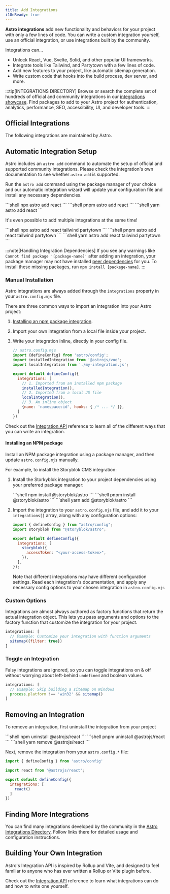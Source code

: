 ```yaml
---
title: Add Integrations
i18nReady: true
---
```





**Astro integrations** add new functionality and behaviors for your project with only a few lines of code. You can write a custom integration yourself, use an official integration, or use integrations built by the community.

Integrations can…

- Unlock React, Vue, Svelte, Solid, and other popular UI frameworks.
- Integrate tools like Tailwind, and Partytown with a few lines of code.
- Add new features to your project, like automatic sitemap generation.
- Write custom code that hooks into the build process, dev server, and more.

:::tip[INTEGRATIONS DIRECTORY]
Browse or search the complete set of hundreds of official and community integrations in our [integrations showcase](https://astro.build/integrations/). Find packages to add to your Astro project for authentication, analytics, performance, SEO, accessibility, UI, and developer tools.
:::

## Official Integrations

The following integrations are maintained by Astro.

<IntegrationsNav />

## Automatic Integration Setup

Astro includes an `astro add` command to automate the setup of official and supported community integrations. Please check the integration's own documentation to see whether `astro add` is supported.

Run the `astro add` command using the package manager of your choice and our automatic integration wizard will update your configuration file and install any necessary dependencies.

<PackageManagerTabs>
  <Fragment slot="npm">
  ```shell
  npx astro add react
  ```
  </Fragment>
  <Fragment slot="pnpm">
  ```shell
  pnpm astro add react
  ```
  </Fragment>
  <Fragment slot="yarn">
  ```shell
  yarn astro add react
  ```
  </Fragment>
</PackageManagerTabs>

It's even possible to add multiple integrations at the same time!

<PackageManagerTabs>
  <Fragment slot="npm">
  ```shell
  npx astro add react tailwind partytown
  ```
  </Fragment>
  <Fragment slot="pnpm">
  ```shell
  pnpm astro add react tailwind partytown
  ```
  </Fragment>
  <Fragment slot="yarn">
  ```shell
  yarn astro add react tailwind partytown
  ```
  </Fragment>
</PackageManagerTabs>

:::note[Handling Integration Dependencies]
If you see any warnings like `Cannot find package '[package-name]'` after adding an integration, your package manager may not have installed [peer dependencies](https://nodejs.org/en/blog/npm/peer-dependencies/) for you. To install these missing packages, run `npm install [package-name]`.
:::

### Manual Installation

Astro integrations are always added through the `integrations` property in your `astro.config.mjs` file.

There are three common ways to import an integration into your Astro project:
1. [Installing an npm package integration](#installing-an-npm-package).
2. Import your own integration from a local file inside your project.
3. Write your integration inline, directly in your config file.

    ```js
    // astro.config.mjs
    import {defineConfig} from 'astro/config';
    import installedIntegration from '@astrojs/vue';
    import localIntegration from './my-integration.js';

    export default defineConfig({
      integrations: [
        // 1. Imported from an installed npm package
        installedIntegration(),
        // 2. Imported from a local JS file
        localIntegration(),
        // 3. An inline object
        {name: 'namespace:id', hooks: { /* ... */ }},
      ]
    })
    ```

Check out the [Integration API](/en/reference/integrations-reference/) reference to learn all of the different ways that you can write an integration.

#### Installing an NPM package

Install an NPM package integration using a package manager, and then update `astro.config.mjs` manually.

For example, to install the Storyblok CMS integration:

1. Install the Storkyblok integration to your project dependencies using your preferred package manager:

   <PackageManagerTabs>
     <Fragment slot="npm">
     ```shell
     npm install @storyblok/astro
     ```
     </Fragment>
     <Fragment slot="pnpm">
     ```shell
     pnpm install @storyblok/astro
     ```
     </Fragment>
     <Fragment slot="yarn">
     ```shell
     yarn add @storyblok/astro
     ```
     </Fragment>
   </PackageManagerTabs>

2. Import the integration to your `astro.config.mjs` file, and add it to your `integrations[]` array, along with any configuration options:

    ```js title="astro.config.mjs" ins={2,6-8} {5,9}
    import { defineConfig } from "astro/config";
    import storyblok from "@storyblok/astro";

    export default defineConfig({
      integrations: [
        storyblok({
          accessToken: "<your-access-token>",
        }),
      ],
    });
    ```

    Note that different integrations may have different configuration settings. Read each integration's documentation, and apply any necessary config options to your chosen integration in `astro.config.mjs`

### Custom Options

Integrations are almost always authored as factory functions that return the actual integration object. This lets you pass arguments and options to the factory function that customize the integration for your project.

```js
integrations: [
  // Example: Customize your integration with function arguments
  sitemap({filter: true})
]
```

### Toggle an Integration

Falsy integrations are ignored, so you can toggle integrations on & off without worrying about left-behind `undefined` and boolean values.

```js
integrations: [
  // Example: Skip building a sitemap on Windows
  process.platform !== 'win32' && sitemap()
]
```

## Removing an Integration

To remove an integration, first uninstall the integration from your project

<PackageManagerTabs>
  <Fragment slot="npm">
  ```shell
  npm uninstall @astrojs/react
  ```
  </Fragment>
  <Fragment slot="pnpm">
  ```shell
  pnpm uninstall @astrojs/react
  ```
  </Fragment>
  <Fragment slot="yarn">
  ```shell
  yarn remove @astrojs/react
  ```
  </Fragment>
</PackageManagerTabs>

Next, remove the integration from your `astro.config.*` file:

```js title="astro.config.mjs" del={3,7}
import { defineConfig } from 'astro/config'

import react from "@astrojs/react";

export default defineConfig({
  integrations: [
    react()
  ]
})
```

## Finding More Integrations

You can find many integrations developed by the community in the [Astro Integrations Directory](https://astro.build/integrations/). Follow links there for detailed usage and configuration instructions.

## Building Your Own Integration

Astro's Integration API is inspired by Rollup and Vite, and designed to feel familiar to anyone who has ever written a Rollup or Vite plugin before.

Check out the [Integration API](/en/reference/integrations-reference/) reference to learn what integrations can do and how to write one yourself.
